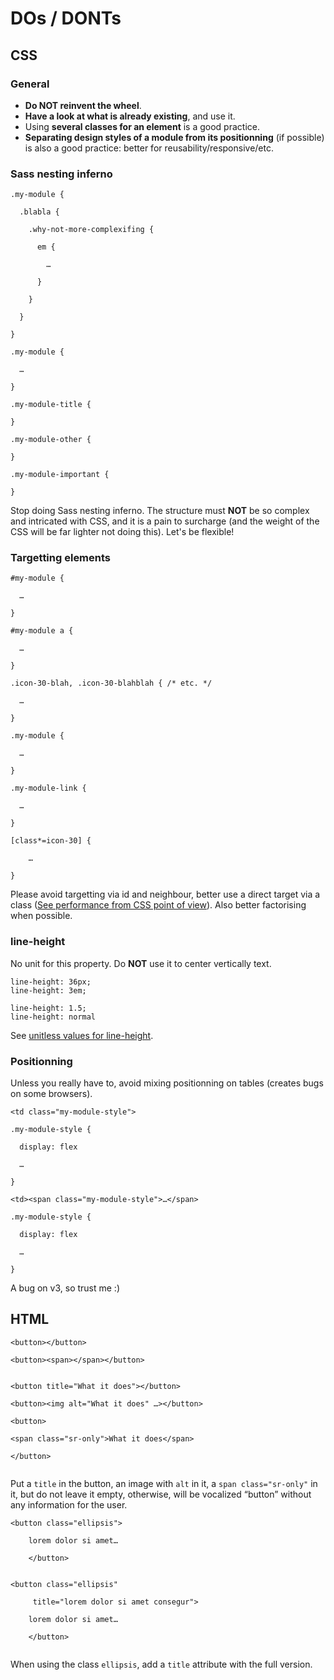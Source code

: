 
<Meta title="CSS / Front-End conventions / DOs - DONTs" />

# DOs / DONTs

## CSS

### General

- <strong>Do NOT reinvent the wheel</strong>.
- <strong>Have a look at what is already existing</strong>, and use it.
- Using <strong>several classes for an element</strong> is a good practice.
- <strong>Separating design styles of a module from its positionning</strong> (if possible) is also a good practice: better for reusability/responsive/etc.

### Sass nesting inferno

<div class="flex flex-nowrap flex-spacebetween mb2 onmobile-flex-column">
  <div class="w49 bg-global-highlight">
    <pre class=" language-css prismjs p1 relative icon-ko w100"><code>.my-module &#123;<br />
  .blabla &#123;<br />
    .why-not-more-complexifing &#123;<br />
      em &#123;<br />
        …<br />
      }<br />
    }<br />
  }<br />
}</code></pre>
  </div>
  <div class="w49 bg-global-highlight">
    <pre class=" language-css prismjs p1 relative icon-ok w100"><code>.my-module &#123;<br />
  …<br />
}<br />
.my-module-title &#123;<br />
}<br />
.my-module-other &#123;<br />
}<br />
.my-module-important &#123;<br />
}
</code></pre>
  </div>
</div>

Stop doing Sass nesting inferno. The structure must <strong class="uppercase">NOT</strong> be so complex and intricated with CSS, and it is a pain to surcharge (and the weight of the CSS will be far lighter not doing this). Let's be flexible!

### Targetting elements

<div class="flex flex-nowrap flex-spacebetween mb2 onmobile-flex-column">
  <div class="w49 bg-global-highlight">
    <pre class=" language-css prismjs p1 relative icon-ko w100"><code>#my-module &#123;<br />
  …<br />
}<br />
#my-module a &#123;<br />
  …<br />
}<br />
.icon-30-blah, .icon-30-blahblah &#123; /* etc. */<br />
  …<br />
} </code></pre>
  </div>
  <div class="w49 bg-global-highlight">
    <pre class=" language-css prismjs p1 relative icon-ok w100"><code>.my-module &#123;<br />
  …<br />
}<br />
.my-module-link &#123;<br />
  …<br />
}<br />
[class*=icon-30] &#123;<br />
    …<br />
}
</code></pre>
  </div>
</div>

Please avoid targetting via id and neighbour, better use a direct target via a class (<a href="https://openweb.eu.org/articles/performance-seen-from-css">See performance from CSS point of view</a>). Also better factorising when possible.

### line-height

No unit for this property. Do <strong>NOT</strong> use it to center vertically text.

<div class="flex flex-nowrap flex-spacebetween mb2 onmobile-flex-column">
  <div class="w49 bg-global-highlight">
    <pre class=" language-css prismjs p1 relative icon-ko w100"><code>line-height: 36px;
line-height: 3em;</code></pre>
  </div>
  <div class="w49 bg-global-highlight">
    <pre class=" language-css prismjs p1 relative icon-ok w100"><code>line-height: 1.5;
line-height: normal</code></pre>
  </div>
</div>

See <a href="https://tzi.fr/css/line-height-units/">unitless values for line-height</a>.


### Positionning

Unless you really have to, avoid mixing positionning on tables (creates bugs on some browsers).

<div class="flex flex-nowrap flex-spacebetween mb2 onmobile-flex-column">
  <div class="w49 bg-global-highlight">
    <pre class=" language-markup prismjs p1 relative icon-ko w100 m0"><code>&lt;td class="my-module-style"&gt;</code></pre>
    <pre class=" language-css prismjs p1 relative icon-ko w100 mt0 mb1"><code>.my-module-style &#123;<br />
  display: flex<br />
  …<br />
}</code></pre>
  </div>
  <div class="w49 bg-global-highlight">
    <pre class=" language-markup prismjs p1 relative icon-ok w100 m0"><code>&lt;td&gt;&lt;span class="my-module-style"&gt;…&lt;/span&gt;</code></pre>
    <pre class=" language-css prismjs p1 relative icon-ok w100 mt0 mb1"><code>.my-module-style &#123;<br />
  display: flex<br />
  …<br />
}</code></pre>
  </div>
</div>

A bug on v3, so trust me :)


## HTML

<div class="flex flex-nowrap flex-spacebetween mb2 onmobile-flex-column">
  <div class="w49 bg-global-highlight">
    <pre class=" language-markup prismjs p1 relative icon-ko w100"><code>&lt;button&gt;&lt;/button&gt;<br />
&lt;button&gt;&lt;span&gt;&lt;/span&gt;&lt;/button&gt;
    </code></pre>
  </div>
  <div class="w49 bg-global-highlight">
    <pre class=" language-markup prismjs p1 relative icon-ok w100"><code>&lt;button title="What it does"&gt;&lt;/button&gt;<br />
&lt;button&gt;&lt;img alt="What it does" …&gt;&lt;/button&gt;<br />
&lt;button&gt;<br />
&lt;span class="sr-only"&gt;What it does&lt;/span&gt;<br />
&lt;/button&gt;
    </code></pre>
  </div>
</div>

Put a <code>title</code> in the button, an image with <code>alt</code> in it, a <code>span class="sr-only"</code> in it, but do not leave it empty, otherwise, will be vocalized “button” without any information for the user.

<div class="flex flex-nowrap flex-spacebetween mb2 onmobile-flex-column">
  <div class="w49 bg-global-highlight">
    <pre class=" language-markup prismjs p1 relative icon-ko w100"><code>&lt;button class="ellipsis"&gt;<br />
    lorem dolor si amet…<br />
    &lt;/button&gt;
    </code></pre>
  </div>
  <div class="w49 bg-global-highlight">
    <pre class=" language-markup prismjs p1 relative icon-ok w100"><code>&lt;button class="ellipsis" <br />
    &nbsp;title="lorem dolor si amet consegur"&gt;<br />
    lorem dolor si amet…<br />
    &lt;/button&gt;
    </code></pre>
  </div>
</div>

When using the class <code>ellipsis</code>, add a <code>title</code> attribute with the full version.
